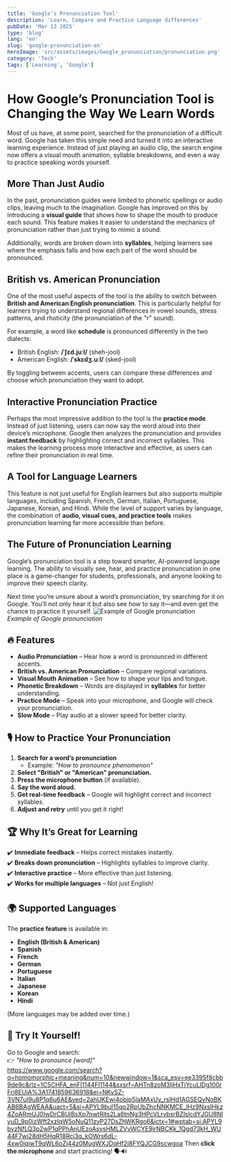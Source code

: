 ```yaml
---
title: 'Google’s Pronunciation Tool'
description: 'Learn, Compare and Practice Language differences'
pubDate: 'Mar 13 2025'
type: 'blog'
lang: 'en'
slug: 'google-pronunciation-en'
heroImage: 'src/assets/images/Google_pronunciation/pronunciation.png'
category: 'Tech'
tags: ['Learning', 'Google']
---
```


# How Google’s Pronunciation Tool is Changing the Way We Learn Words

Most of us have, at some point, searched for the pronunciation of a difficult word. Google has taken this simple need and turned it into an interactive learning experience. Instead of just playing an audio clip, the search engine now offers a visual mouth animation, syllable breakdowns, and even a way to practice speaking words yourself.

## More Than Just Audio

In the past, pronunciation guides were limited to phonetic spellings or audio clips, leaving much to the imagination. Google has improved on this by introducing a **visual guide** that shows how to shape the mouth to produce each sound. This feature makes it easier to understand the mechanics of pronunciation rather than just trying to mimic a sound.

Additionally, words are broken down into **syllables**, helping learners see where the emphasis falls and how each part of the word should be pronounced.

## British vs. American Pronunciation

One of the most useful aspects of the tool is the ability to switch between **British and American English pronunciation**. This is particularly helpful for learners trying to understand regional differences in vowel sounds, stress patterns, and rhoticity (the pronunciation of the "r" sound).

For example, a word like **schedule** is pronounced differently in the two dialects:

- British English: **/ˈʃɛd.juːl/** (sheh-jool)
- American English: **/ˈskɛdʒ.uːl/** (sked-jool)

By toggling between accents, users can compare these differences and choose which pronunciation they want to adopt.

## Interactive Pronunciation Practice

Perhaps the most impressive addition to the tool is the **practice mode**. Instead of just listening, users can now say the word aloud into their device’s microphone. Google then analyzes the pronunciation and provides **instant feedback** by highlighting correct and incorrect syllables. This makes the learning process more interactive and effective, as users can refine their pronunciation in real time.

## A Tool for Language Learners

This feature is not just useful for English learners but also supports multiple languages, including Spanish, French, German, Italian, Portuguese, Japanese, Korean, and Hindi. While the level of support varies by language, the combination of **audio, visual cues, and practice tools** makes pronunciation learning far more accessible than before.

## The Future of Pronunciation Learning

Google’s pronunciation tool is a step toward smarter, AI-powered language learning. The ability to visually see, hear, and practice pronunciation in one place is a game-changer for students, professionals, and anyone looking to improve their speech clarity.

Next time you’re unsure about a word’s pronunciation, try searching for it on Google. You’ll not only hear it but also see how to say it—and even get the chance to practice it yourself.
![Example of Google pronunciation](src/assets/images/Google_pronunciation/pronunciation.png)  
_Example of Google pronunciation_

## 🔥 Features

- **Audio Pronunciation** – Hear how a word is pronounced in different accents.
- **British vs. American Pronunciation** – Compare regional variations.
- **Visual Mouth Animation** – See how to shape your lips and tongue.
- **Phonetic Breakdown** – Words are displayed in **syllables** for better understanding.
- **Practice Mode** – Speak into your microphone, and Google will check your pronunciation.
- **Slow Mode** – Play audio at a slower speed for better clarity.

## 🎙️ How to Practice Your Pronunciation

1. **Search for a word’s pronunciation**
   - Example: _"How to pronounce phenomenon"_
2. **Select "British" or "American" pronunciation.**
3. **Press the microphone button** (if available).
4. **Say the word aloud.**
5. **Get real-time feedback** – Google will highlight correct and incorrect syllables.
6. **Adjust and retry** until you get it right!

## 🏆 Why It’s Great for Learning

✔️ **Immediate feedback** – Helps correct mistakes instantly.  
✔️ **Breaks down pronunciation** – Highlights syllables to improve clarity.  
✔️ **Interactive practice** – More effective than just listening.  
✔️ **Works for multiple languages** – Not just English!

## 🌍 Supported Languages

The **practice feature** is available in:

- **English (British & American)**
- **Spanish**
- **French**
- **German**
- **Portuguese**
- **Italian**
- **Japanese**
- **Korean**
- **Hindi**

(More languages may be added over time.)

## 🚀 Try It Yourself!

Go to Google and search:  
👉 _"How to pronounce [word]"_  
https://www.google.com/search?q=homomorphic+meaning&num=10&newwindow=1&sca_esv=ee3395f8cbb9de9c&rlz=1C5CHFA_enFI1144FI1144&sxsrf=AHTn8zoM3IjHxTjYcuLIDg100rFrj8EUiA%3A1741859636918&ei=NKvSZ-3VN7uI9u8P1q6u6AE&ved=2ahUKEwi4objp5IaMAxUy_rsIHd1AGSEQyNoBKAB6BAgWEAA&uact=5&si=APYL9bul15qo2RpUbZhcNNKMCE_lHz9NxsIHkz4ZoARmUJ0IwDrCBUjBsXp7nwtRits2La6tnNg3HPcVLrvbsrBZIslcdYJGU8NlyuD_9p0izWft2xzIqW5oNuQ11zyP27DsZhWKRgo6&ictx=1#wptab=si:APYL9bvzNfLQ3p2wP1qPPhAnUEzoAsysHMLZVvWCYE9irNBCKk_1Qgd73kH_WU44F7wj28dH5HqR18Rci3q_kOWrs6dL-4xw0iqiwT9qWL6oZj44z0MugWXJDqHf2j8FYQJCG9scwgoa
Then **click the microphone** and start practicing! 🗣️🔊
